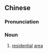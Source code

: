 {{also|居民区}}
==Chinese==
{{zh-forms|s=居民区|type=21}}

===Pronunciation===
{{zh-pron
|m=jūmínqū
|c=geoi1 man4 keoi1
|cat=n
}}

===Noun===
{{zh-noun}}

# [[residential]] [[area]]